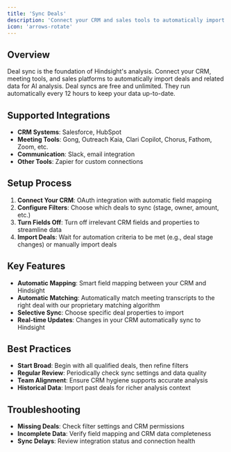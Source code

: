 ```yaml
---
title: 'Sync Deals'
description: 'Connect your CRM and sales tools to automatically import deal data'
icon: 'arrows-rotate'
---
```


## Overview
Deal sync is the foundation of Hindsight's analysis. Connect your CRM, meeting tools, and sales platforms to automatically import deals and related data for AI analysis.
Deal syncs are free and unlimited. They run automatically every 12 hours to keep your data up-to-date.

## Supported Integrations
- **CRM Systems**: Salesforce, HubSpot
- **Meeting Tools**: Gong, Outreach Kaia, Clari Copilot, Chorus, Fathom, Zoom, etc.
- **Communication**: Slack, email integration
- **Other Tools**: Zapier for custom connections

## Setup Process
1. **Connect Your CRM**: OAuth integration with automatic field mapping
2. **Configure Filters**: Choose which deals to sync (stage, owner, amount, etc.)
3. **Turn Fields Off**: Turn off irrelevant CRM fields and properties to streamline data
4. **Import Deals**: Wait for automation criteria to be met (e.g., deal stage changes) or manually import deals

## Key Features
- **Automatic Mapping**: Smart field mapping between your CRM and Hindsight
- **Automatic Matching**: Automatically match meeting transcripts to the right deal with our proprietary matching algorithm
- **Selective Sync**: Choose specific deal properties to import
- **Real-time Updates**: Changes in your CRM automatically sync to Hindsight

## Best Practices
- **Start Broad**: Begin with all qualified deals, then refine filters
- **Regular Review**: Periodically check sync settings and data quality
- **Team Alignment**: Ensure CRM hygiene supports accurate analysis
- **Historical Data**: Import past deals for richer analysis context

## Troubleshooting
- **Missing Deals**: Check filter settings and CRM permissions
- **Incomplete Data**: Verify field mapping and CRM data completeness
- **Sync Delays**: Review integration status and connection health